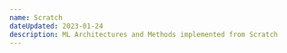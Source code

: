 ```yaml
---
name: Scratch
dateUpdated: 2023-01-24
description: ML Architectures and Methods implemented from Scratch
---
```


<TextBlock
  text="This is a collection of ML models and methods implemented from scratch for my own learning and reference. These are simple
  implementations that are not optimized for speed or memory. They are meant to be easy to read and understand. I have tried to follow
  a scikit-learn like API where possible."
/>

<TextBlock text="The source code is available on Github" />

<Link label="Source" href="https://github.com/walln/scratch" />

<TextBlock text="I am always adding new models and methods as I find papers that are notable or that I cannot fully grok without implementing them myself." />
